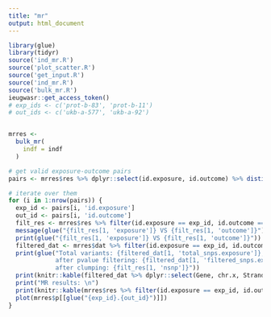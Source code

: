 ```yaml
---
title: "mr"
output: html_document
---
```


```r
library(glue)
library(tidyr)
source('ind_mr.R')
source('plot_scatter.R')
source('get_input.R')
source('ind_mr.R')
source('bulk_mr.R')
ieugwasr::get_access_token()
# exp_ids <- c('prot-b-83', 'prot-b-11')
# out_ids <- c('ukb-a-577', 'ukb-a-92')


mrres <-
  bulk_mr(
    indf = indf
  )

# get valid exposure-outcome pairs
pairs <- mrres$res %>% dplyr::select(id.exposure, id.outcome) %>% distinct()

# iterate over them
for (i in 1:nrow(pairs)) {
  exp_id <- pairs[i, 'id.exposure']
  out_id <- pairs[i, 'id.outcome']
  filt_res <- mrres$res %>% filter(id.exposure == exp_id, id.outcome == out_id)
  message(glue("{filt_res[1, 'exposure']} VS {filt_res[1, 'outcome']}"))
  print(glue("{filt_res[1, 'exposure']} VS {filt_res[1, 'outcome']}"))
  filtered_dat <- mrres$dat %>% filter(id.exposure == exp_id, id.outcome == out_id)
  print(glue("Total variants: {filtered_dat[1, 'total_snps.exposure']}, 
             after pvalue filtering: {filtered_dat[1, 'filtered_snps.exposure']}, 
             after clumping: {filt_res[1, 'nsnp']}"))
  print(knitr::kable(filtered_dat %>% dplyr::select(Gene, chr.x, Strand, Band, Function) %>% distinct()))
  print("MR results: \n")
  print(knitr::kable(mrres$res %>% filter(id.exposure == exp_id, id.outcome == out_id) %>% dplyr::select(id.exposure, id.outcome, method, nsnp, b, pval)))
  plot(mrres$p[[glue("{exp_id}.{out_id}")]])
}
```
